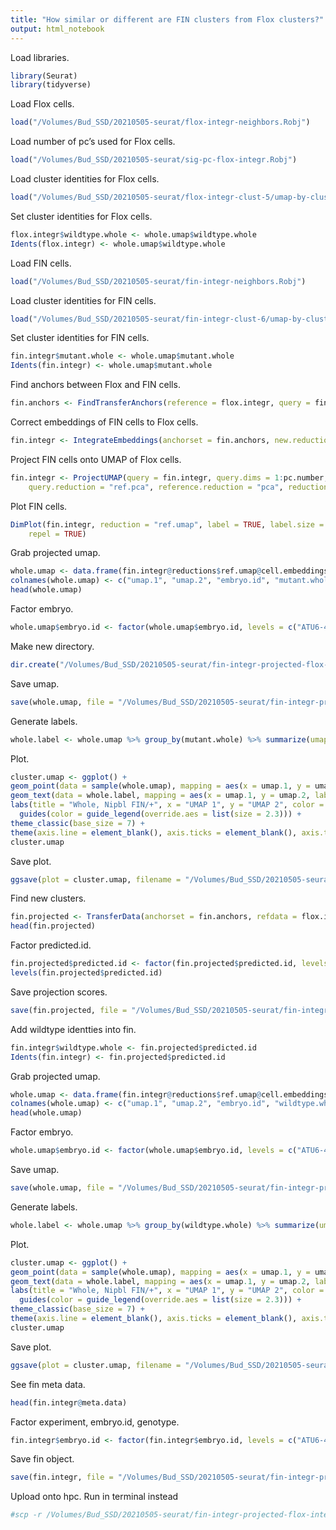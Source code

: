 ```yaml
---
title: "How similar or different are FIN clusters from Flox clusters?"
output: html_notebook
---
```


Load libraries.
```r
library(Seurat)
library(tidyverse)
```

Load Flox cells. 
```r
load("/Volumes/Bud_SSD/20210505-seurat/flox-integr-neighbors.Robj")
```

Load number of pc's used for Flox cells.
```r
load("/Volumes/Bud_SSD/20210505-seurat/sig-pc-flox-integr.Robj")
```

Load cluster identities for Flox cells.
```r
load("/Volumes/Bud_SSD/20210505-seurat/flox-integr-clust-5/umap-by-cluster-flox-integr-clust-5-18.Robj")
```

Set cluster identities for Flox cells.
```r
flox.integr$wildtype.whole <- whole.umap$wildtype.whole
Idents(flox.integr) <- whole.umap$wildtype.whole
```

Load FIN cells. 
```r
load("/Volumes/Bud_SSD/20210505-seurat/fin-integr-neighbors.Robj")
```

Load cluster identities for FIN cells.
```r
load("/Volumes/Bud_SSD/20210505-seurat/fin-integr-clust-6/umap-by-cluster-fin-integr-clust-6-17.Robj")
```

Set cluster identities for FIN cells.
```r
fin.integr$mutant.whole <- whole.umap$mutant.whole
Idents(fin.integr) <- whole.umap$mutant.whole
```

Find anchors between Flox and FIN cells. 
```r
fin.anchors <- FindTransferAnchors(reference = flox.integr, query = fin.integr, normalization.method = "SCT", reference.assay = "integrated", query.assay = "integrated",  reduction = "pcaproject", project.query = FALSE, reference.reduction = "pca", npcs = NULL, dims = 1:pc.number, max.features = length(rownames(flox.integr))*0.1)
```

Correct embeddings of FIN cells to Flox cells.
```r
fin.integr <- IntegrateEmbeddings(anchorset = fin.anchors, new.reduction.name = "ref.pca", reference = flox.integr, query = fin.integr)
```

Project FIN cells onto UMAP of Flox cells.
```r
fin.integr <- ProjectUMAP(query = fin.integr, query.dims = 1:pc.number, reference = flox.integr, reference.dims = 1:pc.number,
    query.reduction = "ref.pca", reference.reduction = "pca", reduction.model = "umap")
```

Plot FIN cells.
```r
DimPlot(fin.integr, reduction = "ref.umap", label = TRUE, label.size = 3,
    repel = TRUE)
```

Grab projected umap.
```r
whole.umap <- data.frame(fin.integr@reductions$ref.umap@cell.embeddings, fin.integr$embryo.id, fin.integr@active.ident)
colnames(whole.umap) <- c("umap.1", "umap.2", "embryo.id", "mutant.whole")
head(whole.umap)
```

Factor embryo.
```r
whole.umap$embryo.id <- factor(whole.umap$embryo.id, levels = c("ATU6-45", "ATU6-69", "AYR4-22", "AZK2-45", "BBH6-59", "AXL7-69"))
```

Make new directory.
```r
dir.create("/Volumes/Bud_SSD/20210505-seurat/fin-integr-projected-flox-integr-clust-5-18")
```

Save umap.
```r
save(whole.umap, file = "/Volumes/Bud_SSD/20210505-seurat/fin-integr-projected-flox-integr-clust-5-18/projected-umap-by-mutant-fin-integr-projected-flox-integr-clust-5-18.Robj")
```

Generate labels.
```r
whole.label <- whole.umap %>% group_by(mutant.whole) %>% summarize(umap.1 = median(umap.1), umap.2 = median(umap.2))
```

Plot.
```r
cluster.umap <- ggplot() +
geom_point(data = sample(whole.umap), mapping = aes(x = umap.1, y = umap.2, color = mutant.whole), size = 0.1) +
geom_text(data = whole.label, mapping = aes(x = umap.1, y = umap.2, label = mutant.whole), size = 3.5) +
labs(title = "Whole, Nipbl FIN/+", x = "UMAP 1", y = "UMAP 2", color = "Cluster") +
  guides(color = guide_legend(override.aes = list(size = 2.3))) +
theme_classic(base_size = 7) +
theme(axis.line = element_blank(), axis.ticks = element_blank(), axis.text = element_blank(), plot.title = element_text(hjust = 0.5, size = 7), legend.key.size = unit(7, "pt"))
cluster.umap

```

Save plot.
```r
ggsave(plot = cluster.umap, filename = "/Volumes/Bud_SSD/20210505-seurat/fin-integr-projected-flox-integr-clust-5-18/projected-umap-by-mutant-fin-integr-projected-flox-integr-clust-5-18.png", device = "png", width = 6.5, height = 4.5, units = "in")
```

Find new clusters.
```r
fin.projected <- TransferData(anchorset = fin.anchors, refdata = flox.integr@active.ident, dims = 1:pc.number)
head(fin.projected)
```

Factor predicted.id.
```r
fin.projected$predicted.id <- factor(fin.projected$predicted.id, levels = levels(flox.integr$wildtype.whole))
levels(fin.projected$predicted.id)
```

Save projection scores.
```r
save(fin.projected, file = "/Volumes/Bud_SSD/20210505-seurat/fin-integr-projected-flox-integr-clust-5-18/projection-scores-fin-integr-projected-flox-integr-clust-5-18.Robj")
```

Add wildtype identties into fin.
```r
fin.integr$wildtype.whole <- fin.projected$predicted.id
Idents(fin.integr) <- fin.projected$predicted.id
```

Grab projected umap.
```r
whole.umap <- data.frame(fin.integr@reductions$ref.umap@cell.embeddings, fin.integr$embryo.id, fin.integr@active.ident)
colnames(whole.umap) <- c("umap.1", "umap.2", "embryo.id", "wildtype.whole")
head(whole.umap)
```

Factor embryo.
```r
whole.umap$embryo.id <- factor(whole.umap$embryo.id, levels = c("ATU6-45", "ATU6-69", "AYR4-22", "AZK2-45", "BBH6-59", "AXL7-69"))
```

Save umap.
```r
save(whole.umap, file = "/Volumes/Bud_SSD/20210505-seurat/fin-integr-projected-flox-integr-clust-5-18/projected-umap-by-wildtype-fin-integr-projected-flox-integr-clust-5-18.Robj")
```

Generate labels.
```r
whole.label <- whole.umap %>% group_by(wildtype.whole) %>% summarize(umap.1 = median(umap.1), umap.2 = median(umap.2))
```

Plot.
```r
cluster.umap <- ggplot() +
geom_point(data = sample(whole.umap), mapping = aes(x = umap.1, y = umap.2, color = wildtype.whole), size = 0.1) +
geom_text(data = whole.label, mapping = aes(x = umap.1, y = umap.2, label = wildtype.whole), size = 3.5) +
labs(title = "Whole, Nipbl FIN/+", x = "UMAP 1", y = "UMAP 2", color = "Cluster") +
  guides(color = guide_legend(override.aes = list(size = 2.3))) +
theme_classic(base_size = 7) +
theme(axis.line = element_blank(), axis.ticks = element_blank(), axis.text = element_blank(), plot.title = element_text(hjust = 0.5, size = 7), legend.key.size = unit(7, "pt"))
cluster.umap

```

Save plot.
```r
ggsave(plot = cluster.umap, filename = "/Volumes/Bud_SSD/20210505-seurat/fin-integr-projected-flox-integr-clust-5-18/projected-umap-by-wildtype-fin-integr-projected-flox-integr-clust-5-18.png", device = "png", width = 6.5, height = 4.5, units = "in")
```

See fin meta data.
```r
head(fin.integr@meta.data)
```

Factor experiment, embryo.id, genotype.
```r
fin.integr$embryo.id <- factor(fin.integr$embryo.id, levels = c("ATU6-45", "ATU6-69", "AYR4-22", "AZK2-45", "BBH6-59", "AXL7-69"))
```

Save fin object.
```r
save(fin.integr, file = "/Volumes/Bud_SSD/20210505-seurat/fin-integr-projected-flox-integr-clust-5-18/fin-integr-projected-flox-integr-clust-5-18.Robj")
```

Upload onto hpc. Run in terminal instead
```bash
#scp -r /Volumes/Bud_SSD/20210505-seurat/fin-integr-projected-flox-integr-clust-5-18 schea2@hpc3.rcic.uci.edu:/dfs6/pub/schea2/20210505-seurat
```

